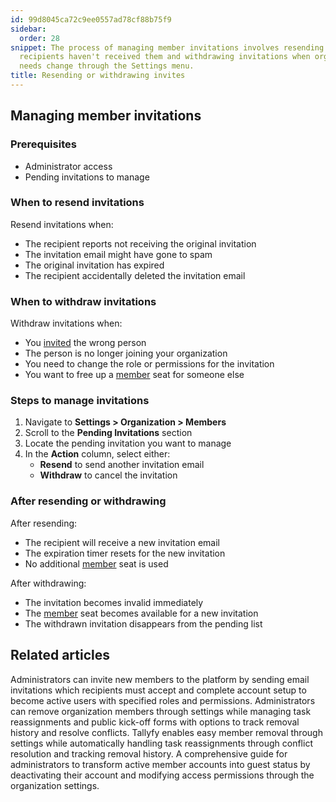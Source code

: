 ```yaml
---
id: 99d8045ca72c9ee0557ad78cf88b75f9
sidebar:
  order: 28
snippet: The process of managing member invitations involves resending emails when
  recipients haven't received them and withdrawing invitations when organizational
  needs change through the Settings menu.
title: Resending or withdrawing invites
---
```


## Managing member invitations

### Prerequisites
- Administrator access
- Pending invitations to manage

### When to resend invitations
Resend invitations when:
- The recipient reports not receiving the original invitation
- The invitation email might have gone to spam
- The original invitation has expired
- The recipient accidentally deleted the invitation email

### When to withdraw invitations
Withdraw invitations when:
- You [invited](/products/pro/documenting/members/how-to-invite-and-activate-members-on-tallyfy/) the wrong person
- The person is no longer joining your organization
- You need to change the role or permissions for the invitation
- You want to free up a [member](/products/pro/documenting/members/) seat for someone else

### Steps to manage invitations

1. Navigate to **Settings > Organization > Members**
2. Scroll to the **Pending Invitations** section
3. Locate the pending invitation you want to manage
4. In the **Action** column, select either:
   - **Resend** to send another invitation email
   - **Withdraw** to cancel the invitation

### After resending or withdrawing

After resending:
- The recipient will receive a new invitation email
- The expiration timer resets for the new invitation
- No additional [member](/products/pro/documenting/members/) seat is used

After withdrawing:
- The invitation becomes invalid immediately
- The [member](/products/pro/documenting/members/) seat becomes available for a new invitation
- The withdrawn invitation disappears from the pending list


## Related articles
<CardGrid>
<LinkTitleCard header="<b>Members > Invite and activate members</b>" href="/products/pro/documenting/members/how-to-invite-and-activate-members-on-tallyfy/" > Administrators can invite new members to the platform by sending email invitations which recipients must accept and complete account setup to become active users with specified roles and permissions. </LinkTitleCard>
<LinkTitleCard header="<b>Members > How to remove a member</b>" href="/products/pro/documenting/members/how-can-i-remove-a-member-from-my-tallyfy-organization/" > Administrators can remove organization members through settings while managing task reassignments and public kick-off forms with options to track removal history and resolve conflicts. </LinkTitleCard>
<LinkTitleCard header="<b>Org Settings > Remove a Member</b>" href="/products/pro/settings/org-settings/how-can-i-remove-a-member-from-my-tallyfy-organization/" > Tallyfy enables easy member removal through settings while automatically handling task reassignments through conflict resolution and tracking removal history. </LinkTitleCard>
<LinkTitleCard header="<b>Members > Convert a member to a guest</b>" href="/products/pro/documenting/members/convert-member-to-guest/" > A comprehensive guide for administrators to transform active member accounts into guest status by deactivating their account and modifying access permissions through the organization settings. </LinkTitleCard>
</CardGrid>